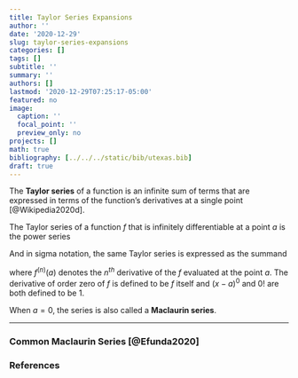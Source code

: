 ```yaml
---
title: Taylor Series Expansions
author: ''
date: '2020-12-29'
slug: taylor-series-expansions
categories: []
tags: []
subtitle: ''
summary: ''
authors: []
lastmod: '2020-12-29T07:25:17-05:00'
featured: no
image:
  caption: ''
  focal_point: ''
  preview_only: no
projects: []
math: true
bibliography: [../../../static/bib/utexas.bib]
draft: true
---
```


The <strong>Taylor series</strong> of a function is an infinite sum of terms that are expressed in terms of the function's derivatives at a single point [@Wikipedia2020d].

The Taylor series of a function $f$ that is infinitely differentiable at a point $a$ is the power series

\begin{equation}
f(a) + \frac{f'(a)}{1!}(x-a) + \frac{f''(a)}{2!}(x-a)^2 + \frac{f'''(a)}{3!}(x-a)^3+ \cdot\cdot\cdot.
\end{equation}

And in sigma notation, the same Taylor series is expressed as the summand

\begin{equation}
\sum_{n=0}^\infty \frac{f^{(n)}(a)}{n!}(x-a)^n
\end{equation}

where $f^{(n)}(a)$ denotes the $n^{th}$ derivative of the $f$ evaluated at the point $a$. The derivative of order zero of $f$ is defined to be $f$ itself and $(x-a)^0$ and $0!$ are both defined to be 1.

When $a = 0$, the series is also called a <strong>Maclaurin series</strong>.

----

### Common Maclaurin Series [@Efunda2020]

\begin{align}
e^x = & \ \sum_{n=0}^{\infty} \frac{x^n}{n!} = 1 + \frac{x^1}{1!} + \frac{x^2}{2!} + \frac{x^3}{3!} + \frac{x^4}{4!} + \cdot\cdot\cdot (\#eq:taylorseries-exp) \\\\
    & \text{ for all } x
\end{align}

\begin{align}
sin(x) = & \ \sum_{n=0}^{\infty} \frac{x^n}{n!} = 1 + \frac{x^1}{1!} + \frac{x^2}{2!} + \frac{x^3}{3!} + \frac{x^4}{4!} + \cdot\cdot\cdot (\#eq:taylorseries-exp) \\\\
    & \text{ for all } x
\end{align}

### References
